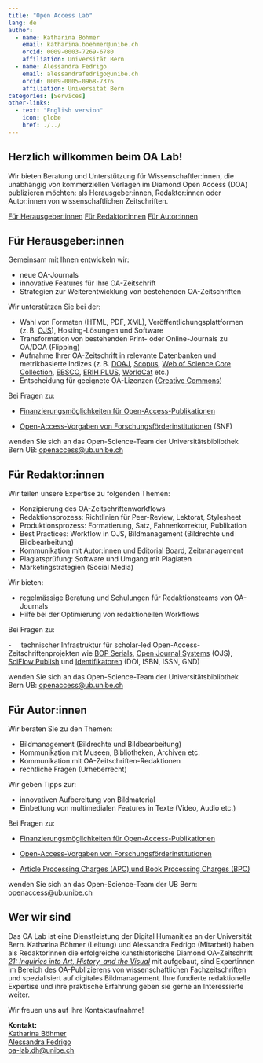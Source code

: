 ```yaml
---
title: "Open Access Lab"
lang: de
author: 
  - name: Katharina Böhmer
    email: katharina.boehmer@unibe.ch
    orcid: 0009-0003-7269-6780
    affiliation: Universität Bern
  - name: Alessandra Fedrigo
    email: alessandrafedrigo@unibe.ch
    orcid: 0009-0005-0968-7376
    affiliation: Universität Bern
categories: [Services]
other-links:
  - text: "English version"
    icon: globe
    href: ./../
---
```


## Herzlich willkommen beim OA Lab!

Wir bieten Beratung und Unterstützung für Wissenschaftler:innen, die unabhängig von kommerziellen Verlagen im Diamond Open Access (DOA) publizieren möchten: als Herausgeber:innen, Redaktor:innen oder Autor:innen von wissenschaftlichen Zeitschriften.

::: {.btn-group .d-flex .justify-content-center role="group" aria-label="Navigation für Zielgruppen"}
<a href="#für-herausgeberinnen" class="btn btn-outline-primary">Für Herausgeber:innen</a> <a href="#für-redaktorinnen" class="btn btn-outline-primary">Für Redaktor:innen</a> <a href="#für-autorinnen" class="btn btn-outline-primary">Für Autor:innen</a>
:::

## Für Herausgeber:innen

Gemeinsam mit Ihnen entwickeln wir:

-   neue OA-Journals
-   innovative Features für Ihre OA-Zeitschrift
-   Strategien zur Weiterentwicklung von bestehenden OA-Zeitschriften

Wir unterstützen Sie bei der:

-   Wahl von Formaten (HTML, PDF, XML), Veröffentlichungsplattformen (z. B. [OJS](https://pkp.sfu.ca/software/ojs/)), Hosting-Lösungen und Software
-   Transformation von bestehenden Print- oder Online-Journals zu OA/DOA (Flipping)
-   Aufnahme Ihrer OA-Zeitschrift in relevante Datenbanken und metrikbasierte Indizes (z. B. [DOAJ](https://doaj.org/), [Scopus](https://www.scopus.com/sources.uri?RN_AG_Sourced_400000654), [Web of Science Core Collection](https://mjl.clarivate.com/home), [EBSCO](https://www.ebsco.com/), [ERIH PLUS](https://kanalregister.hkdir.no/publiseringskanaler/erihplus/), [WorldCat](https://search.worldcat.org/de) etc.)
-   Entscheidung für geeignete OA-Lizenzen ([Creative Commons](https://creativecommons.org/share-your-work/cclicenses/))

Bei Fragen zu:

-   [Finanzierungsmöglichkeiten für Open-Access-Publikationen](https://www.ub.unibe.ch/service/open_science/open_access/index_ger.html#pane967852)

-   [Open-Access-Vorgaben von Forschungsförderinstitutionen](https://www.ub.unibe.ch/service/open_science/open_access/index_ger.html#pane1224714) (SNF)

wenden Sie sich an das Open-Science-Team der Universitätsbibliothek Bern UB: [openaccess\@ub.unibe.ch](mailto:openaccess@ub.unibe.ch)

## Für Redaktor:innen

Wir teilen unsere Expertise zu folgenden Themen:

-   Konzipierung des OA-Zeitschriftenworkflows
-   Redaktionsprozess: Richtlinien für Peer-Review, Lektorat, Stylesheet
-   Produktionsprozess: Formatierung, Satz, Fahnenkorrektur, Publikation
-   Best Practices: Workflow in OJS, Bildmanagement (Bildrechte und Bildbearbeitung)
-   Kommunikation mit Autor:innen und Editorial Board, Zeitmanagement
-   Plagiatsprüfung: Software und Umgang mit Plagiaten
-   Marketingstrategien (Social Media)

Wir bieten:

-   regelmässige Beratung und Schulungen für Redaktionsteams von OA-Journals
-   Hilfe bei der Optimierung von redaktionellen Workflows

Bei Fragen zu:

-     technischer Infrastruktur für scholar-led Open-Access-Zeitschriftenprojekten wie [BOP Serials](https://bop.unibe.ch/), [Open Journal Systems](https://pkp.sfu.ca/ojs/) (OJS), [SciFlow Publish](https://sciflow.net/de/sciflow-publish) und [Identifikatoren](https://www.ub.unibe.ch/service/open_science/identifikatoren/index_ger.html#pane583366) (DOI, ISBN, ISSN, GND)

wenden Sie sich an das Open-Science-Team der Universitätsbibliothek Bern UB: [openaccess\@ub.unibe.ch](mailto:openaccess@ub.unibe.ch)

## Für Autor:innen

Wir beraten Sie zu den Themen:

-   Bildmanagement (Bildrechte und Bildbearbeitung)
-   Kommunikation mit Museen, Bibliotheken, Archiven etc.
-   Kommunikation mit OA-Zeitschriften-Redaktionen
-   rechtliche Fragen (Urheberrecht)

Wir geben Tipps zur:

-   innovativen Aufbereitung von Bildmaterial
-   Einbettung von multimedialen Features in Texte (Video, Audio etc.)

Bei Fragen zu:

-   [Finanzierungsmöglichkeiten für Open-Access-Publikationen](https://www.ub.unibe.ch/service/open_science/open_access/index_ger.html#pane967852)

-   [Open-Access-Vorgaben von Forschungsförderinstitutionen](https://www.ub.unibe.ch/service/open_science/open_access/index_ger.html#pane1224714)

-   [Article Processing Charges (APC) und Book Processing Charges (BPC)](https://www.ub.unibe.ch/service/open_science/dienstleistungen/index_ger.html#collapse_pane780347)

wenden Sie sich an das Open-Science-Team der UB Bern: [openaccess\@ub.unibe.ch](mailto:openaccess@ub.unibe.ch)

## Wer wir sind

Das OA Lab ist eine Dienstleistung der Digital Humanities an der Universität Bern. Katharina Böhmer (Leitung) und Alessandra Fedrigo (Mitarbeit) haben als Redaktorinnen die erfolgreiche kunsthistorische Diamond OA-Zeitschrift [*21: Inquiries into Art, History, and the Visual*](https://21-inquiries.eu/) mit aufgebaut, sind Expertinnen im Bereich des OA-Publizierens von wissenschaftlichen Fachzeitschriften und spezialisiert auf digitales Bildmanagement. Ihre fundierte redaktionelle Expertise und ihre praktische Erfahrung geben sie gerne an Interessierte weiter.

Wir freuen uns auf Ihre Kontaktaufnahme!

**Kontakt:**\
[Katharina Böhmer](https://www.dh.unibe.ch/ueber_uns/personen/ma_boehmer_katharina/index_ger.html)\
[Alessandra Fedrigo](https://www.dh.unibe.ch/ueber_uns/personen/fedrigo_alessandra/index_ger.html)\
[oa-lab.dh\@unibe.ch](mailto:oa-lab.dh@unibe.ch)